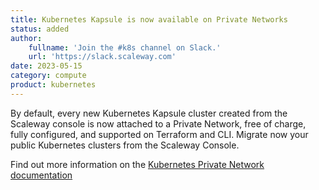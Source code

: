 ```yaml
---
title: Kubernetes Kapsule is now available on Private Networks
status: added
author:
    fullname: 'Join the #k8s channel on Slack.'
    url: 'https://slack.scaleway.com'
date: 2023-05-15
category: compute
product: kubernetes
---
```


By default, every new Kubernetes Kapsule cluster created from the Scaleway console is now attached to a Private Network, free of charge, fully configured, and supported on Terraform and CLI. 
Migrate now your public Kubernetes clusters from the Scaleway Console.

Find out more information on the [Kubernetes Private Network documentation](https://www.scaleway.com/en/docs/containers/kubernetes/reference-content/secure-cluster-with-private-network/)

